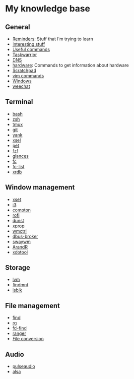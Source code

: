 = My knowledge base =

== General ==

* [[Reminders]]: Stuff that I'm trying to learn
* [[Interesting stuff]]
* [[Useful commands]]
* [[Taskwarrior]]
* [[DNS]]
* [[hardware]]: Commands to get information about hardware
* [[Scratchpad]]
* [[vim commands]]
* [[Windows]]
* [[weechat]]

== Terminal ==

* [[bash]]
* [[zsh]]
* [[tmux]]
* [[git]]
* [[yank]]
* [[xsel]]
* [[pet]]
* [[fzf]]
* [[glances]]
* [[fc]]
* [[fc-list]]
* [[xrdb]]

== Window management ==

* [[xset]]
* [[i3]]
* [[compton]]
* [[rofi]]
* [[dunst]]
* [[xprop]]
* [[wmctrl]]
* [[dbus-broker]]
* [[swaywm]]
* [[ArandR]]
* [[xdotool]]

== Storage ==

* [[lvm]]
* [[findmnt]]
* [[lsblk]]

== File management ==

* [[find]]
* [[rg]]
* [[fd-find]]
* [[ranger]]
* [[File conversion]]

== Audio ==

* [[pulseaudio]]
* [[alsa]]
